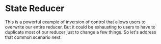 # State Reducer

This is a powerful example of inversion of control that allows users to
overwrite our entire reducer. But it could be exhausting to users to have to
duplicate most of our reducer just to change a few things. So let's address that
common scenario next.
